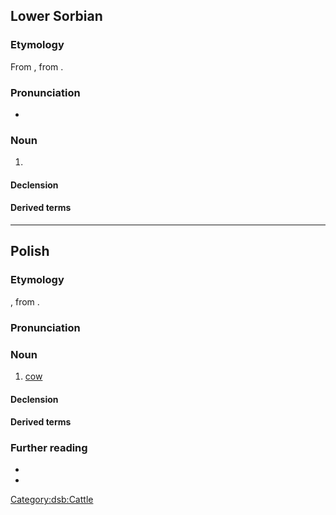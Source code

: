 {{also|kröwa|krową}}
==Lower Sorbian==

===Etymology===
From {{inh|dsb|sla-pro|*korva}}, from {{der|dsb|ine-pro|*ḱer-||horn}}.

===Pronunciation===
* {{IPA|dsb|/ˈkrowa/}}

===Noun===
{{dsb-noun|f|dim=krowka}}

# {{l|en|cow}}

====Declension====
{{dsb-decl-noun-1|krow}}

====Derived terms====
{{der3|dsb<!--
-->|krowaŕ<!--
-->|krowcycka<!--
-->|krowicka<!--
-->|krowiny<!--
-->|krowisko<!--
-->|[[krowiś]] se<!--
-->|krowjecy<!--
-->|krowjeńc<!--
-->|krowkaŕ<!--
-->}}

[[Category:dsb:Cattle]]

----

==Polish==
{{wp|lang=pl}}

===Etymology===
{{inh+|pl|sla-pro|*korva}}, from {{der|pl|ine-pro|*ḱer-||horn}}.

===Pronunciation===
{{pl-p|a=Pl-krowa.ogg}}

===Noun===
{{pl-noun|f|dim=krówka}}

# [[cow]]

====Declension====
{{pl-decl-noun-f|||genp=krów}}

====Derived terms====
{{col3|pl|title=adjectives|krowi|krowiasty}}

===Further reading===
* {{R:pl:WSJP}}
* {{R:pl:PWN}}

{{C|pl|Cattle}}